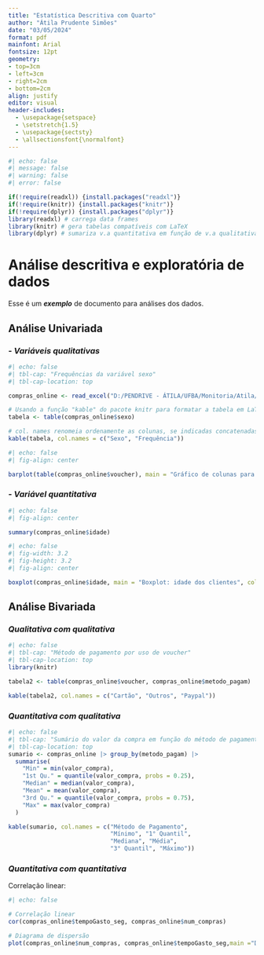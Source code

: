 ---
title: "Estatística Descritiva com Quarto"
author: "Átila Prudente Simões"
date: "03/05/2024"
format: pdf
mainfont: Arial
fontsize: 12pt
geometry: 
- top=3cm
- left=3cm
- right=2cm
- bottom=2cm
align: justify
editor: visual
header-includes:
  - \usepackage{setspace}
  - \setstretch{1.5}
  - \usepackage{sectsty}
  - \allsectionsfont{\normalfont}
---

```{r}
#| echo: false
#| message: false
#| warning: false
#| error: false

if(!require(readxl)) {install.packages("readxl")}
if(!require(knitr)) {install.packages("knitr")}
if(!require(dplyr)) {install.packages("dplyr")}
library(readxl) # carrega data frames
library(knitr) # gera tabelas compatíveis com LaTeX
library(dplyr) # sumariza v.a quantitativa em função de v.a qualitativa
```

# **Análise descritiva e exploratória de dados**

Esse é um ***exemplo*** de documento para análises dos dados.

## **Análise Univariada**

### - *Variáveis qualitativas*

```{r}
#| echo: false
#| tbl-cap: "Frequências da variável sexo"
#| tbl-cap-location: top

compras_online <- read_excel("D:/PENDRIVE - ÁTILA/UFBA/Monitoria/Atila/script e documentos quarto/compras_online.xlsx")

# Usando a função "kable" do pacote knitr para formatar a tabela em LaTeX
tabela <- table(compras_online$sexo)

# col. names renomeia ordenamente as colunas, se indicadas concatenadas
kable(tabela, col.names = c("Sexo", "Frequência")) 
```

```{r}
#| echo: false
#| fig-align: center

barplot(table(compras_online$voucher), main = "Gráfico de colunas para a variável voucher", col = "lightblue", horiz = TRUE)
```

### - *Variável quantitativa*

```{r}
#| echo: false
#| fig-align: center

summary(compras_online$idade)
```

```{r}
#| echo: false
#| fig-width: 3.2
#| fig-height: 3.2
#| fig-align: center

boxplot(compras_online$idade, main = "Boxplot: idade dos clientes", col = "lightblue")
```

## **Análise Bivariada**

### *Qualitativa com qualitativa*

```{r}
#| echo: false
#| tbl-cap: "Método de pagamento por uso de voucher"
#| tbl-cap-location: top
library(knitr)

tabela2 <- table(compras_online$voucher, compras_online$metodo_pagam)

kable(tabela2, col.names = c("Cartão", "Outros", "Paypal"))
```

### *Quantitativa com qualitativa*

```{r}
#| echo: false
#| tbl-cap: "Sumário do valor da compra em função do método de pagamento"
#| tbl-cap-location: top
sumario <- compras_online |> group_by(metodo_pagam) |>
  summarise(
    "Min" = min(valor_compra),
    "1st Qu." = quantile(valor_compra, probs = 0.25),
    "Median" = median(valor_compra),
    "Mean" = mean(valor_compra),
    "3rd Qu." = quantile(valor_compra, probs = 0.75),
    "Max" = max(valor_compra)
  )

kable(sumario, col.names = c("Método de Pagamento",
                             "Mínimo", "1° Quantil",
                             "Mediana", "Média",
                             "3° Quantil", "Máximo"))
```

### *Quantitativa com quantitativa*

Correlação linear:

```{r}
#| echo: false

# Correlação linear
cor(compras_online$tempoGasto_seg, compras_online$num_compras)

# Diagrama de dispersão
plot(compras_online$num_compras, compras_online$tempoGasto_seg,main ="Diagrama de Dispersão", xlab ="Número de compras", ylab ="Tempo gasto, em segundos")

```
